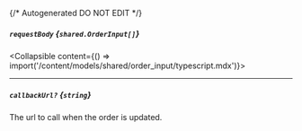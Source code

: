 {/* Autogenerated DO NOT EDIT  */}

##### `requestBody` *{`shared.OrderInput[]`}*
<Collapsible content={() => import('/content/models/shared/order_input/typescript.mdx')}>
</Collapsible>

---
##### `callbackUrl?` *{`string`}*
The url to call when the order is updated.

